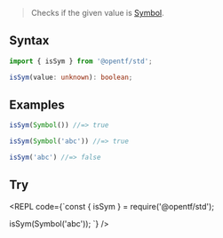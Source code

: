 
> Checks if the given value is [Symbol](https://developer.mozilla.org/en-US/docs/Web/JavaScript/Reference/Global_Objects/Symbol).

## Syntax

```ts
import { isSym } from '@opentf/std';

isSym(value: unknown): boolean;
```

## Examples

```ts
isSym(Symbol()) //=> true

isSym(Symbol('abc')) //=> true

isSym('abc') //=> false
```

## Try

<REPL code={`const { isSym } = require('@opentf/std');

isSym(Symbol('abc'));
`} />